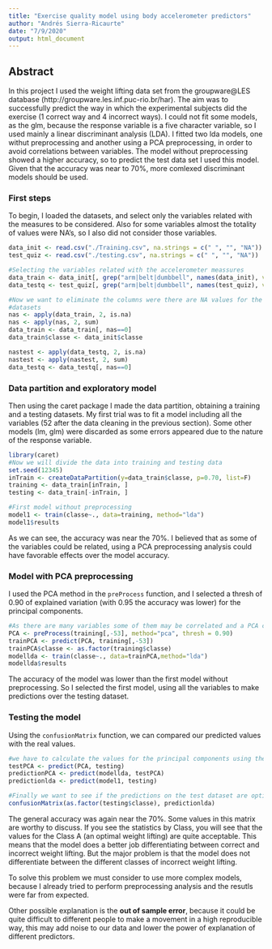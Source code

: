 ```yaml
---
title: "Exercise quality model using body accelerometer predictors"
author: "Andrés Sierra-Ricaurte"
date: "7/9/2020"
output: html_document
---
```

## Abstract

In this project I used the weight lifting data set from the groupware@LES database (http://groupware.les.inf.puc-rio.br/har). The aim was to successfully predict the way in which the experimental subjects did the exercise (1 correct way and 4 incorrect ways). I could not fit some models, as the glm, because the response variable is a five character variable, so I used mainly a linear discriminant analysis (LDA). I fitted two lda models, one withut preprocessing and another using a PCA preprocessing, in order to avoid correlations between variables. The model without preprocessing showed a higher accuracy, so to predict the test data set I used this model. Given that the accuracy was near to 70%, more comlexed discriminant models should be used.

### First steps

To begin, I loaded the datasets, and select only the variables related with the measures to be considered. Also for some variables almost the totality of values were NA's, so I also did not consider those variables.

```r
data_init <- read.csv("./Training.csv", na.strings = c(" ", "", "NA"))
test_quiz <- read.csv("./testing.csv", na.strings = c(" ", "", "NA"))

#Selecting the variables related with the accelerometer meassures
data_train <- data_init[, grep("arm|belt|dumbbell", names(data_init), value = T)]
data_testq <- test_quiz[, grep("arm|belt|dumbbell", names(test_quiz), value = T)]

#Now we want to eliminate the columns were there are NA values for the test and train
#datasets
nas <- apply(data_train, 2, is.na)
nas <- apply(nas, 2, sum)
data_train <- data_train[, nas==0]
data_train$classe <- data_init$classe

nastest <- apply(data_testq, 2, is.na)
nastest <- apply(nastest, 2, sum)
data_testq <- data_testq[, nas==0]

```

### Data partition and exploratory model

Then using the caret package I made the data partition, obtaining a training and a testing datasets.
My first trial was to fit a model including all the variables (52 after the data cleaning in the previous section). Some other models (lm, glm) were discarded as some errors appeared due to the nature of the response variable.

```r
library(caret)
#Now we will divide the data into training and testing data
set.seed(12345)
inTrain <- createDataPartition(y=data_train$classe, p=0.70, list=F)
training <- data_train[inTrain, ]
testing <- data_train[-inTrain, ]

#First model without preprocessing 
model1 <- train(classe~., data=training, method="lda")  
model1$results
```

As we can see, the accuracy was near the 70%. I believed that as some of the variables could be related, using a PCA preprocessing analysis could have favorable effects over the model accuracy.

### Model with PCA preprocessing

I used the PCA method in the `preProcess` function, and I selected a thresh of 0.90 of explained variation (with 0.95 the accuracy was lower) for the principal components.

```r

#As there are many variables some of them may be correlated and a PCA could avoid the effect of these correlations
PCA <- preProcess(training[,-53], method="pca", thresh = 0.90)
trainPCA <- predict(PCA, training[,-53])
trainPCA$classe <- as.factor(training$classe)
modellda <- train(classe~., data=trainPCA,method="lda")
modellda$results
```

The accuracy of the model was lower than the first model without preprocessing. So I selected the first model, using all the variables to make predictions over the testing dataset.

### Testing the model

Using the `confusionMatrix` function, we can compared our predicted values with the real values.
```r
#we have to calculate the values for the principal components using the testing dataset
testPCA <- predict(PCA, testing)
predictionPCA <- predict(modellda, testPCA)
predictionlda <- predict(model1, testing)

#Finally we want to see if the predictions on the test dataset are optimal or not
confusionMatrix(as.factor(testing$classe), predictionlda)

```

The general accuracy was again near the 70%. Some values in this matrix are worthy to discuss. If you see the statistics by Class, you will see that the values for the Class A (an optimal weight lifting) are quite acceptable. This means that the model does a better job differentiating between correct and incorrect weight lifting. But the major problem is that the model does not differentiate between the different classes of incorrect weight lifting.

To solve this problem we must consider to use more complex models, because I already tried to perform preprocessing analysis and the resutls were far from expected.

Other possible explanation is the **out of sample error**, because it could be quite difficult to different people to make a movement in a high reproducible way, this may add noise to our data and lower the power of explanation of different predictors.
